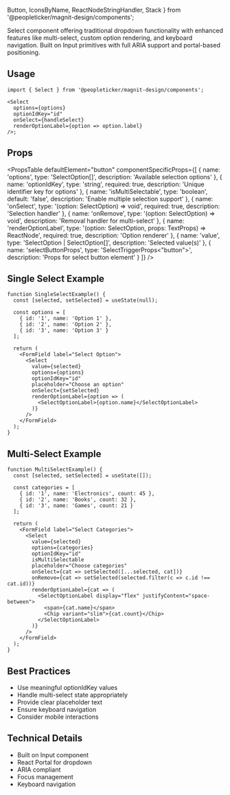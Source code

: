   Button,
  IconsByName,
  ReactNodeStringHandler,
  Stack
} from '@peopleticker/magnit-design/components';

Select component offering traditional dropdown functionality with enhanced
features like multi-select, custom option rendering, and keyboard navigation.
Built on Input primitives with full ARIA support and portal-based positioning.

<FormDepCallout />

## Usage

```tsx
import { Select } from '@peopleticker/magnit-design/components';

<Select
  options={options}
  optionIdKey="id"
  onSelect={handleSelect}
  renderOptionLabel={option => option.label}
/>;
```

## Props

<PropsTable
  defaultElement="button"
  componentSpecificProps={[
    {
      name: 'options',
      type: 'SelectOption[]',
      description: 'Available selection options'
    },
    {
      name: 'optionIdKey',
      type: 'string',
      required: true,
      description: 'Unique identifier key for options'
    },
    {
      name: 'isMultiSelectable',
      type: 'boolean',
      default: 'false',
      description: 'Enable multiple selection support'
    },
    {
      name: 'onSelect',
      type: '(option: SelectOption) => void',
      required: true,
      description: 'Selection handler'
    },
    {
      name: 'onRemove',
      type: '(option: SelectOption) => void',
      description: 'Removal handler for multi-select'
    },
    {
      name: 'renderOptionLabel',
      type: '(option: SelectOption, props: TextProps) => ReactNode',
      required: true,
      description: 'Option renderer'
    },
    {
      name: 'value',
      type: 'SelectOption | SelectOption[]',
      description: 'Selected value(s)'
    },
    {
      name: 'selectButtonProps',
      type: 'SelectTriggerProps<"button">',
      description: 'Props for select button element'
    }
  ]}
/>

## Single Select Example

```tsx live
function SingleSelectExample() {
  const [selected, setSelected] = useState(null);

  const options = [
    { id: '1', name: 'Option 1' },
    { id: '2', name: 'Option 2' },
    { id: '3', name: 'Option 3' }
  ];

  return (
    <FormField label="Select Option">
      <Select
        value={selected}
        options={options}
        optionIdKey="id"
        placeholder="Choose an option"
        onSelect={setSelected}
        renderOptionLabel={option => (
          <SelectOptionLabel>{option.name}</SelectOptionLabel>
        )}
      />
    </FormField>
  );
}
```

## Multi-Select Example

```tsx live
function MultiSelectExample() {
  const [selected, setSelected] = useState([]);

  const categories = [
    { id: '1', name: 'Electronics', count: 45 },
    { id: '2', name: 'Books', count: 32 },
    { id: '3', name: 'Games', count: 21 }
  ];

  return (
    <FormField label="Select Categories">
      <Select
        value={selected}
        options={categories}
        optionIdKey="id"
        isMultiSelectable
        placeholder="Choose categories"
        onSelect={cat => setSelected([...selected, cat])}
        onRemove={cat => setSelected(selected.filter(c => c.id !== cat.id))}
        renderOptionLabel={cat => (
          <SelectOptionLabel display="flex" justifyContent="space-between">
            <span>{cat.name}</span>
            <Chip variant="slim">{cat.count}</Chip>
          </SelectOptionLabel>
        )}
      />
    </FormField>
  );
}
```

## Best Practices

- Use meaningful optionIdKey values
- Handle multi-select state appropriately
- Provide clear placeholder text
- Ensure keyboard navigation
- Consider mobile interactions

## Technical Details

- Built on Input component
- React Portal for dropdown
- ARIA compliant
- Focus management
- Keyboard navigation
